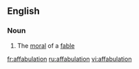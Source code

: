 ==English==

===Noun===
{{en-noun}}

# {{obsolete}} The [[moral]] of a [[fable]]

[[fr:affabulation]]
[[ru:affabulation]]
[[vi:affabulation]]